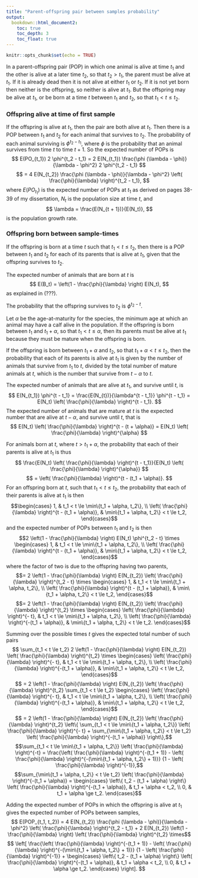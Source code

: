 ```yaml
---
title: "Parent-offspring pair between samples probability"
output:
  bookdown::html_document2:
    toc: true
    toc_depth: 3
    toc_float: true
---
```


```r
knitr::opts_chunk$set(echo = TRUE)
```

In a parent-offspring pair (POP) in which one animal is alive at time $t_1$ and the other is alive at a later time $t_2$, so that $t_2 > t_1$, the parent must be alive at $t_1$.  If it is already dead then it is not alive at either $t_1$ or $t_2$.  If it is not yet born then neither is the offspring, so neither is alive at $t_1$.  But the offspring may be alive at $t_1$, or be born at a time $t$ between $t_1$ and $t_2$, so that $t_1 < t \le t_2$.

### Offspring alive at time of first sample

If the offspring is alive at $t_1$, then the pair are both alive at $t_1$.  Then there is a POP between $t_1$ and $t_2$ for each animal that survives to $t_2$.  The probability of each animal surviving is $\phi^{t_2 - t_1}$, where $\phi$ is the probability that an animal survives from time $t$ to time $t + 1$.  So the expected number of POPs is
$$ E(PO_{t_1}) 2 \phi^{t_2 - t_1} = 2 E(N_{t_1}) \frac{\phi (\lambda - \phi)}{\lambda - \phi^2} 2 \phi^{t_2 - t_1} $$
$$ = 4 E(N_{t_2}) \frac{\phi (\lambda - \phi)}{\lambda - \phi^2} \left( \frac{\phi}{\lambda} \right)^{t_2 - t_1}, $$
where $E(PO_{t_1})$ is the expected number of POPs at $t_1$ as derived on pages 38-39 of my dissertation, $N_t$ is the population size at time $t$, and
$$ \lambda = \frac{E(N_{t + 1})}{E(N_t)}, $$
is the population growth rate.

### Offspring born between sample-times

If the offspring is born at a time $t$ such that $t_1 < t \le t_2$, then there is a POP between $t_1$ and $t_2$ for each of its parents that is alive at $t_1$, given that the offspring survives to $t_2$.

The expected number of animals that are born at $t$ is 
$$ E(B_t) = \left(1 - \frac{\phi}{\lambda} \right) E(N_t), $$
as explained in (???).

The probability that the offspring survives to $t_2$ is $\phi^{t_2 - t}$.

Let $\alpha$ be the age-at-maturity for the species, the minimum age at which an animal may have a calf alive in the population.  If the offspring is born between $t_1$ and $t_1 + \alpha$, so that $t_1 < t \le \alpha$, then its parents must be alive at $t_1$ because they must be mature when the offspring is born.

If the offspring is born between $t_1 + \alpha$ and $t_2$, so that $t_1 + \alpha < t \le t_2$, then the probability that each of its parents is alive at $t_1$ is given by the number of animals that survive from $t_1$ to $t$, divided by the total number of mature animals at $t$, which is the number that survive from $t - \alpha$ to $t$.

The expected number of animals that are alive at $t_1$, and survive until $t$, is
$$ E(N_{t_1}) \phi^{t - t_1} = \frac{E(N_{t})}{\lambda^{t - t_1}} \phi^{t - t_1} = E(N_t) \left( \frac{\phi}{\lambda} \right)^{t - t_1}. $$
The expected number of animals that are mature at $t$ is the expected number that are alive at $t - \alpha$, and survive until $t$, that is
$$ E(N_t) \left( \frac{\phi}{\lambda} \right)^{t - (t + \alpha)} = E(N_t) \left( \frac{\phi}{\lambda} \right)^{\alpha} $$

For animals born at $t$, where $t > t_1 + \alpha$, the probability that each of their parents is alive at $t_1$ is thus 
$$ \frac{E(N_t) \left( \frac{\phi}{\lambda} \right)^{t - t_1}}{E(N_t) \left( \frac{\phi}{\lambda} \right)^{\alpha}} $$
$$ = \left( \frac{\phi}{\lambda} \right)^{t - (t_1 + \alpha)}. $$
For an offspring born at $t$, such that $t_1 < t \le t_2$, the probability that each of their parents is alive at $t_1$ is then
$$\begin{cases}
  1, & 
  t_1 < t \le \min\{t_1 + \alpha, t_2\}, \\
   \left( \frac{\phi}{\lambda} \right)^{t - (t_1 + \alpha)}, & 
  \min\{t_1 + \alpha, t_2\} < t \le t_2,
\end{cases}$$
and the expected number of POPs between $t_1$ and $t_2$ is then
$$2 \left(1 - \frac{\phi}{\lambda} \right) E(N_t) \phi^{t_2 - t} \times 
\begin{cases}
  1, & 
  t_1 < t \le \min\{t_1 + \alpha, t_2\}, \\
  \left( \frac{\phi}{\lambda} \right)^{t - (t_1 + \alpha)}, & 
  \min\{t_1 + \alpha, t_2\} < t \le t_2,
\end{cases}$$
where the factor of two is due to the offspring having two parents,
$$= 2 \left(1 - \frac{\phi}{\lambda} \right) E(N_{t_2}) \left( \frac{\phi}{\lambda} \right)^{t_2 - t} \times 
\begin{cases}
  1, & 
  t_1 < t \le \min\{t_1 + \alpha, t_2\}, \\
  \left( \frac{\phi}{\lambda} \right)^{t - (t_1 + \alpha)}, & 
  \min\{t_1 + \alpha, t_2\} < t \le t_2,
\end{cases}$$
$$= 2 \left(1 - \frac{\phi}{\lambda} \right) E(N_{t_2}) \left( \frac{\phi}{\lambda} \right)^{t_2} \times 
\begin{cases}
  \left( \frac{\phi}{\lambda} \right)^{- t}, & 
  t_1 < t \le \min\{t_1 + \alpha, t_2\}, \\
  \left( \frac{\phi}{\lambda} \right)^{-(t_1 + \alpha)}, & 
  \min\{t_1 + \alpha, t_2\} < t \le t_2.
\end{cases}$$

Summing over the possible times $t$ gives the expected total number of such pairs 
$$ \sum_{t_1 < t \le t_2} 2 \left(1 - \frac{\phi}{\lambda} \right) E(N_{t_2}) \left( \frac{\phi}{\lambda} \right)^{t_2} \times 
\begin{cases}
  \left( \frac{\phi}{\lambda} \right)^{- t}, & 
  t_1 < t \le \min\{t_1 + \alpha, t_2\}, \\
  \left( \frac{\phi}{\lambda} \right)^{-(t_1 + \alpha)}, & 
  \min\{t_1 + \alpha, t_2\} < t \le t_2,
\end{cases}$$
$$ = 2 \left(1 - \frac{\phi}{\lambda} \right) E(N_{t_2}) \left( \frac{\phi}{\lambda} \right)^{t_2} \sum_{t_1 < t \le t_2} 
\begin{cases}
  \left( \frac{\phi}{\lambda} \right)^{- t}, & 
  t_1 < t \le \min\{t_1 + \alpha, t_2\}, \\
  \left( \frac{\phi}{\lambda} \right)^{-(t_1 + \alpha)}, & 
  \min\{t_1 + \alpha, t_2\} < t \le t_2,
\end{cases}$$
$$ = 2 \left(1 - \frac{\phi}{\lambda} \right) E(N_{t_2}) \left( \frac{\phi}{\lambda} \right)^{t_2} \left\{ \sum_{t_1 < t \le \min\{t_1 + \alpha, t_2\}} \left( \frac{\phi}{\lambda} \right)^{- t} + \sum_{\min\{t_1 + \alpha, t_2\} < t \le t_2} \left( \frac{\phi}{\lambda} \right)^{-(t_1 + \alpha)} \right\},$$
$$\sum_{t_1 < t \le \min\{t_1 + \alpha, t_2\}} \left( \frac{\phi}{\lambda} \right)^{-t} = \frac{\left( \frac{\phi}{\lambda} \right)^{-(t_1 + 1)} - \left( \frac{\phi}{\lambda} \right)^{-(\min\{t_1 + \alpha, t_2\} + 1)}} {1 - \left( \frac{\phi}{\lambda} \right)^{-1}},$$
$$\sum_{\min\{t_1 + \alpha, t_2\} < t \le t_2} \left( \frac{\phi}{\lambda} \right)^{-(t_1 + \alpha)} = 
\begin{cases}
  \left\{ t_2 - (t_1 + \alpha) \right\} \left( \frac{\phi}{\lambda} \right)^{-(t_1 + \alpha)}, & 
  t_1 + \alpha < t_2, \\
  0, & 
  t_1 + \alpha \ge t_2.
\end{cases}$$

Adding the expected number of POPs in which the offspring is alive at $t_1$ gives the expected number of POPs between samples,
$$ E(POP_{t_1, t_2}) = 4 E(N_{t_2}) \frac{\phi (\lambda - \phi)}{\lambda - \phi^2} \left( \frac{\phi}{\lambda} \right)^{t_2 - t_1} + 2 E(N_{t_2}) \left(1 - \frac{\phi}{\lambda} \right) \left( \frac{\phi}{\lambda} \right)^{t_2} \times$$
$$ \left[ \frac{\left( \frac{\phi}{\lambda} \right)^{-(t_1 + 1)} - \left( \frac{\phi}{\lambda} \right)^{-(\min\{t_1 + \alpha, t_2\} + 1)}} {1 - \left( \frac{\phi}{\lambda} \right)^{-1}} + 
\begin{cases}
  \left\{ t_2 - (t_1 + \alpha) \right\} \left( \frac{\phi}{\lambda} \right)^{-(t_1 + \alpha)}, & 
  t_1 + \alpha < t_2, \\
  0, & 
  t_1 + \alpha \ge t_2.
\end{cases} \right]. $$


